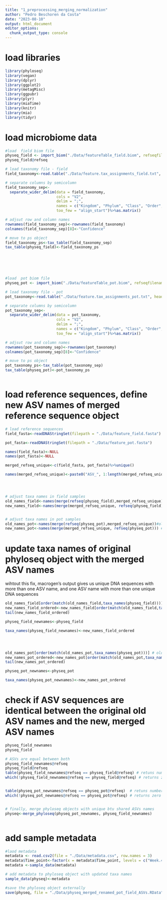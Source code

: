 ```yaml
---
title: "1_preprocessing_merging_normalization"
author: "Pedro Beschoren da Costa"
date: "2023-08-10"
output: html_document
editor_options: 
  chunk_output_type: console
---
```


# load libraries
```r
library(phyloseq)
library(vegan)
library(dplyr)
library(ggplot2)
library(metagMisc)
library(ggpubr)
library(plyr)
library(miaTime)
library(knitr)
library(mia)
library(tidyr)

```


# load microbiome data
```r

#load  field biom file 
physeq_field <- import_biom("./Data/featureTable_field.biom", refseqfilename = "./Data/feature_field.fasta")
physeq_field@refseq

# load taxonomy file - field
field_taxonomy<-read.table("./Data/feature.tax_assignments_field.txt", header = FALSE, row.names = 1)

# separate columns by semicolumn
field_taxonomy_sep<-
  separate_wider_delim(data = field_taxonomy,
                       cols = "V2",
                       delim = ";",
                       names = c("Kingdom", "Phylum", "Class", "Order", "Family", "Genus", "Species"),
                       too_few = "align_start")%>%as.matrix()

# adjsut row and column names
rownames(field_taxonomy_sep)<-rownames(field_taxonomy)
colnames(field_taxonomy_sep)[8]<-"Confidence"

# move to ps object
field_taxonomy_ps<-tax_table(field_taxonomy_sep)
tax_table(physeq_field)<-field_taxonomy_ps
                       





#load  pot biom file 
physeq_pot <- import_biom("./Data/featureTable_pot.biom", refseqfilename = "./Data/feature_pot.fasta")

# load taxonomy file - pot
pot_taxonomy<-read.table("./Data/feature.tax_assignments_pot.txt", header = FALSE, row.names = 1)

# separate columns by semicolumn
pot_taxonomy_sep<-
  separate_wider_delim(data = pot_taxonomy,
                       cols = "V2",
                       delim = ";",
                       names = c("Kingdom", "Phylum", "Class", "Order", "Family", "Genus", "Species"),
                       too_few = "align_start")%>%as.matrix()

# adjsut row and column names
rownames(pot_taxonomy_sep)<-rownames(pot_taxonomy)
colnames(pot_taxonomy_sep)[8]<-"Confidence"

# move to ps object
pot_taxonomy_ps<-tax_table(pot_taxonomy_sep)
tax_table(physeq_pot)<-pot_taxonomy_ps



```

# load reference sequences, define new ASV names of merged reference sequence object
```r

# load reference sequences
field_fasta<-readDNAStringSet(filepath = "./Data/feature_field.fasta")

pot_fasta<-readDNAStringSet(filepath = "./Data/feature_pot.fasta")

names(field_fasta)<-NULL
names(pot_fasta)<-NULL

merged_refseq_unique<-c(field_fasta, pot_fasta)%>%unique()

names(merged_refseq_unique)<-paste0("ASV_", 1:length(merged_refseq_unique))




# adjust taxa names in field samples
old_names_field<-names(merge(refseq(physeq_field),merged_refseq_unique))#old names
new_names_field<-names(merge(merged_refseq_unique, refseq(physeq_field))) #new names


# adjust taxa names in pot samples
old_names_pot<-names(merge(refseq(physeq_pot),merged_refseq_unique))#old names
new_names_pot<-names(merge(merged_refseq_unique, refseq(physeq_pot))) #new names

```

# update  taxa names of original phyloseq object with the merged ASV names
wihtout this fix, macrogen's output gives us unique DNA sequences with more than one ASV name, and one ASV name with more than one unique DNA sequences
```r


old_names_field[order(match(old_names_field,taxa_names(physeq_field)))] # old names, ordered
new_names_field_ordered<-new_names_field[order(match(old_names_field,taxa_names(physeq_field)))] # new names, ordered
tail(new_names_field_ordered)

physeq_field_newnames<-physeq_field

taxa_names(physeq_field_newnames)<-new_names_field_ordered




old_names_pot[order(match(old_names_pot,taxa_names(physeq_pot)))] # old names, ordered
new_names_pot_ordered<-new_names_pot[order(match(old_names_pot,taxa_names(physeq_pot)))] # new names, ordered
tail(new_names_pot_ordered)

physeq_pot_newnames<-physeq_pot

taxa_names(physeq_pot_newnames)<-new_names_pot_ordered

```
# check if ASV sequences are identical between the original old ASV names and the new, merged ASV names
```r
physeq_field_newnames
physeq_field

# ASVs are equal between both
physeq_field_newnames@refseq
physeq_field@refseq
table(physeq_field_newnames@refseq == physeq_field@refseq) # retuns number of ASVs that match ebtween both version fo the same object
which(!physeq_field_newnames@refseq == physeq_field@refseq) # returns zero unequal aSVs


table(physeq_pot_newnames@refseq == physeq_pot@refseq)  # retuns number of ASVs that match ebtween both version fo the same object
which(!physeq_pot_newnames@refseq == physeq_pot@refseq) # returns zero unequal aSVs


# finally, merge phyloseq objects with unique btu shared ASVs names
physeq<-merge_phyloseq(physeq_pot_newnames, physeq_field_newnames)



```

# add sample metadata
```r


#laod metadata
metadata <- read.csv2(file = "./Data/metadata.csv", row.names = 3)
metadata$Time_point<-factor(x = metadata$Time_point, levels = c("Week.4", "Week.8", "Week.12", "Week.16"))
metadata <-sample_data(metadata)

# add metadata to phyloseq object with updated taxa names
sample_data(physeq)<-metadata

#save the phyloseq object externally
save(physeq, file = "./Data/physeq_merged_renamed_pot_field_ASVs.RData")




```

